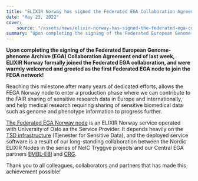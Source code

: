 ```yaml
---
title: "ELIXIR Norway has signed the Federated EGA Collaboration Agreement!"
date: "May 23, 2022"
cover:
    source: "/assets/news/elixir-norway-has-signed-the-federated-ega-collaboration-agreement/cover.png"
summary: "Upon completing the signing of the Federated European Genome-phenome Archive (EGA) Collaboration Agreement end of last week, ELIXIR Norway formally joined the Federated EGA collaboration, and were warmly welcomed and greeted as the first Federated EGA node to join the FEGA network!"
---
```


**Upon completing the signing of the Federated European Genome-phenome Archive
(EGA) Collaboration Agreement end of last week, ELIXIR Norway formally
joined the Federated EGA collaboration, and were warmly welcomed and
greeted as the first Federated EGA node to join the FEGA network!**

Reaching this milestone after many years of dedicated efforts, allows
the FEGA Norway node to enter a production phase where we can contribute
to the FAIR sharing of sensitive research data in Europe and
internationally, and help medical research requiring sharing of sensitive
biomedical data such as genome and phenotype information to progress
further.

[The Federated EGA Norway node](https://ega.elixir.no) is an ELIXIR
Norway service operated with University of Oslo as the Service Provider.
It depends heavily on the [TSD infrastructure](https://www.uio.no/tsd)
(Tjenester for Sensitive Data), and the deployed service software is
a result of our long-standing collaboration between the Nordic
ELIXIR Nodes in the series of NeIC Tryggve projects and our Central
EGA partners [EMBL-EBI](https://www.ebi.ac.uk) and [CRG](https://www.crg.eu).

Thank you to all colleagues, collaborators and partners that has
made this achievement possible!
